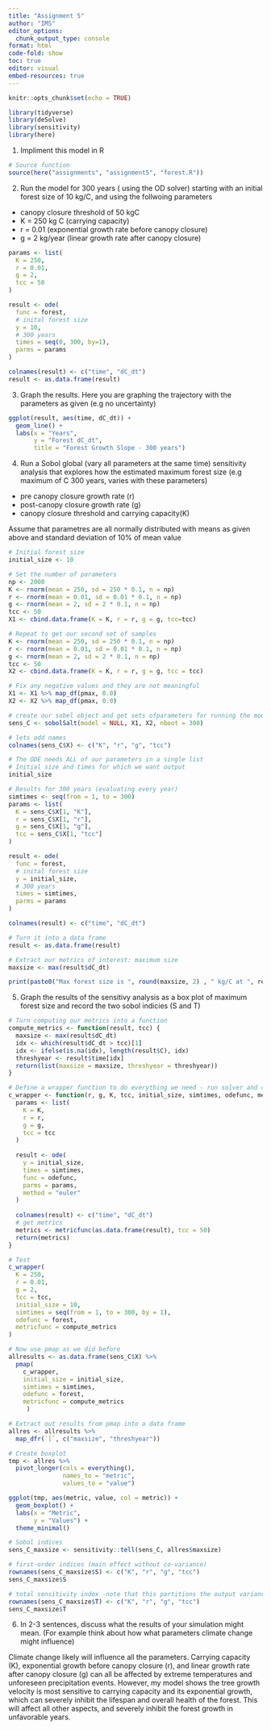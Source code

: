 ```yaml
---
title: "Assignment 5"
author: "IMS"
editor_options: 
  chunk_output_type: console
format: html
code-fold: show
toc: true
editor: visual
embed-resources: true
---
```


```r
knitr::opts_chunk$set(echo = TRUE)

library(tidyverse)
library(deSolve)
library(sensitivity)
library(here)
```

1. Impliment this model in R

```r
# Source function
source(here("assignments", "assignment5", "forest.R"))
```

2.  Run the model for 300 years ( using the OD solver) starting with an initial forest size of 10 kg/C, and using the follwoing parameters

-   canopy closure threshold of 50 kgC
-   K = 250 kg C (carrying capacity)
-   r = 0.01 (exponential growth rate before canopy closure)
-   g = 2 kg/year (linear growth rate after canopy closure)

```r
params <- list(
  K = 250,
  r = 0.01,
  g = 2,
  tcc = 50
)

result <- ode(
  func = forest,
  # inital forest size
  y = 10,
  # 300 years
  times = seq(0, 300, by=1),
  parms = params
)

colnames(result) <- c("time", "dC_dt")
result <- as.data.frame(result)
```

3.  Graph the results. Here you are graphing the trajectory with the parameters as given (e.g no uncertainty)

```r
ggplot(result, aes(time, dC_dt)) +
  geom_line() +
  labs(x = "Years",
       y = "Forest dC_dt",
       title = "Forest Growth Slope - 300 years")
```

4.  Run a Sobol global (vary all parameters at the same time) sensitivity analysis that explores how the estimated maximum forest size (e.g maximum of C 300 years, varies with these parameters)

- pre canopy closure growth rate (r)
- post-canopy closure growth rate (g)
- canopy closure threshold and carrying capacity(K)

Assume that parametres are all normally distributed with means as given above and standard deviation of 10% of mean value

```r
# Initial forest size
initial_size <- 10

# Set the number of parameters
np <- 2000
K <- rnorm(mean = 250, sd = 250 * 0.1, n = np)
r <- rnorm(mean = 0.01, sd = 0.01 * 0.1, n = np)
g <- rnorm(mean = 2, sd = 2 * 0.1, n = np)
tcc <- 50
X1 <- cbind.data.frame(K = K, r = r, g = g, tcc=tcc)

# Repeat to get our second set of samples
K <- rnorm(mean = 250, sd = 250 * 0.1, n = np)
r <- rnorm(mean = 0.01, sd = 0.01 * 0.1, n = np)
g <- rnorm(mean = 2, sd = 2 * 0.1, n = np)
tcc <- 50
X2 <- cbind.data.frame(K = K, r = r, g = g, tcc = tcc)

# Fix any negative values and they are not meaningful
X1 <- X1 %>% map_df(pmax, 0.0)
X2 <- X2 %>% map_df(pmax, 0.0)

# create our sobel object and get sets ofparameters for running the model
sens_C <- sobolSalt(model = NULL, X1, X2, nboot = 300)

# lets add names
colnames(sens_C$X) <- c("K", "r", "g", "tcc")

# The ODE needs ALL of our parameters in a single list
# Initial size and times for which we want output
initial_size

# Results for 300 years (evaluating every year)
simtimes <- seq(from = 1, to = 300)
params <- list(
  K = sens_C$X[1, "K"],
  r = sens_C$X[1, "r"], 
  g = sens_C$X[1, "g"], 
  tcc = sens_C$X[1, "tcc"]
)

result <- ode(
  func = forest,
  # inital forest size
  y = initial_size,
  # 300 years
  times = simtimes,
  parms = params
)

colnames(result) <- c("time", "dC_dt")

# Turn it into a data frame
result <- as.data.frame(result)

# Extract our metrics of interest: maximum size
maxsize <- max(result$dC_dt)

print(paste0("Max forest size is ", round(maxsize, 2) , " kg/C at ", result$time[result$dC_dt == maxsize], " years."))
```

5. Graph the results of the sensitivy analysis as a box plot of maximum forest size and record the two sobol indicies (S and T)

```r
# Turn computing our metrics into a function
compute_metrics <- function(result, tcc) {
  maxsize <- max(result$dC_dt)
  idx <- which(result$dC_dt > tcc)[1]
  idx <- ifelse(is.na(idx), length(result$C), idx)
  threshyear <- result$time[idx]
  return(list(maxsize = maxsize, threshyear = threshyear))
}

# Define a wrapper function to do everything we need - run solver and compute metrics - and send back results for each parameter
c_wrapper <- function(r, g, K, tcc, initial_size, simtimes, odefunc, metricfunc) {
  params <- list(
    K = K,
    r = r,
    g = g,
    tcc = tcc
  )
  
  result <- ode(
    y = initial_size,
    times = simtimes,
    func = odefunc,
    parms = params,
    method = "euler"
  )
  
  colnames(result) <- c("time", "dC_dt")
  # get metrics
  metrics <- metricfunc(as.data.frame(result), tcc = 50)
  return(metrics)
}

# Test
c_wrapper(
  K = 250,
  r = 0.01,
  g = 2,
  tcc = tcc,
  initial_size = 10,
  simtimes = seq(from = 1, to = 300, by = 1),
  odefunc = forest,
  metricfunc = compute_metrics
)
```

```r
# Now use pmap as we did before
allresults <- as.data.frame(sens_C$X) %>%
  pmap(
    c_wrapper,
    initial_size = initial_size,
    simtimes = simtimes,
    odefunc = forest,
    metricfunc = compute_metrics
     )

# Extract out results from pmap into a data frame
allres <- allresults %>% 
  map_dfr(`[`, c("maxsize", "threshyear"))

# Create boxplot
tmp <- allres %>%
  pivot_longer(cols = everything(),
               names_to = "metric",
               values_to = "value")

ggplot(tmp, aes(metric, value, col = metric)) +
  geom_boxplot() +
  labs(x = "Metric",
       y = "Values") +
  theme_minimal()

# Sobol indices
sens_C_maxsize <- sensitivity::tell(sens_C, allres$maxsize)

# first-order indices (main effect without co-variance)
rownames(sens_C_maxsize$S) <- c("K", "r", "g", "tcc")
sens_C_maxsize$S

# total sensitivity index -note that this partitions the output variance
rownames(sens_C_maxsize$T) <- c("K", "r", "g", "tcc")
sens_C_maxsize$T
```

6. In 2-3 sentences, discuss what the results of your simulation might mean. (For example think about how what parameters climate change might influence)

Climate change likely will influence all the parameters. Carrying capacity (K), exponential growth before canopy closure (r), and linear growth rate after canopy closure (g) can all be affected by extreme temperatures and unforeseen precipitation events. However, my model shows the tree growth velocity is most sensitive to carrying capacity and its exponential growth, which can severely inhibit the lifespan and overall health of the forest. This will affect all other aspects, and severely inhibit the forest growth in unfavorable years.